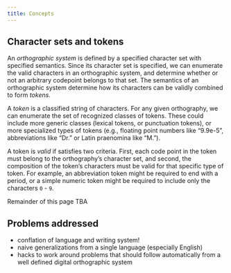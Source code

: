 ```yaml
---
title: Concepts
---
```



## Character sets and tokens

An *orthographic system* is defined by a specified character set with specified semantics. Since its character set is specified, we can enumerate the valid characters in an orthographic system, and determine whether or not an arbitrary codepoint belongs to that set. The semantics of an orthographic system determine how its characters can be validly combined to form *tokens*. 

A *token* is a classified string of characters. For any given orthography, we can enumerate the set of recognized classes of tokens. These could include more generic classes (lexical tokens, or punctuation tokens), or more specialized types of tokens (e.g., floating point numbers like "9.9e-5", abbreviations like "Dr." or Latin praenomina like "M.").

A token is *valid* if satisfies two criteria. First, each code point in the token must belong to the orthography's character set, and second, the composition of the token's characters must be valid for that specific type of token. For example, an abbreviation token might be required to end with a period, or a simple numeric token might be required to include only the characters `0` - `9`.


::: {.callout-caution}
Remainder of this page TBA
:::

## Problems addressed

-  conflation of language and writing system!
-    naive generalizations from a single language (especially English)
- hacks to work around problems that should follow automatically from a well defined digital orthographic system

